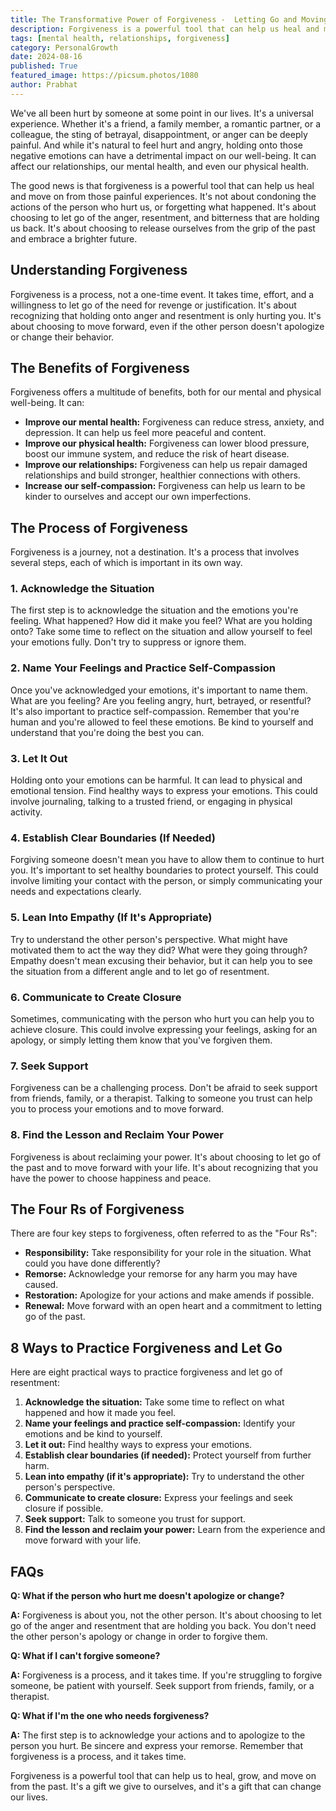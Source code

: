 ```yaml
---
title: The Transformative Power of Forgiveness -  Letting Go and Moving On
description: Forgiveness is a powerful tool that can help us heal and move on from painful experiences. Learn about the benefits of forgiveness, the process of forgiveness, and practical tips for letting go of anger and resentment.
tags: [mental health, relationships, forgiveness]
category: PersonalGrowth
date: 2024-08-16
published: True
featured_image: https://picsum.photos/1080
author: Prabhat
---
```



We've all been hurt by someone at some point in our lives. It's a universal experience. Whether it's a friend, a family member, a romantic partner, or a colleague, the sting of betrayal, disappointment, or anger can be deeply painful.  And while it's natural to feel hurt and angry, holding onto those negative emotions can have a detrimental impact on our well-being. It can affect our relationships, our mental health, and even our physical health. 

The good news is that forgiveness is a powerful tool that can help us heal and move on from those painful experiences. It's not about condoning the actions of the person who hurt us, or forgetting what happened. It's about choosing to let go of the anger, resentment, and bitterness that are holding us back. It's about choosing to release ourselves from the grip of the past and embrace a brighter future.

## Understanding Forgiveness

Forgiveness is a process, not a one-time event. It takes time, effort, and a willingness to let go of the need for revenge or justification. It's about recognizing that holding onto anger and resentment is only hurting you. It's about choosing to move forward, even if the other person doesn't apologize or change their behavior.

## The Benefits of Forgiveness

Forgiveness offers a multitude of benefits, both for our mental and physical well-being. It can:

* **Improve our mental health:** Forgiveness can reduce stress, anxiety, and depression. It can help us feel more peaceful and content.
* **Improve our physical health:** Forgiveness can lower blood pressure, boost our immune system, and reduce the risk of heart disease.
* **Improve our relationships:** Forgiveness can help us repair damaged relationships and build stronger, healthier connections with others.
* **Increase our self-compassion:** Forgiveness can help us learn to be kinder to ourselves and accept our own imperfections.

## The Process of Forgiveness

Forgiveness is a journey, not a destination. It's a process that involves several steps, each of which is important in its own way.

### 1. Acknowledge the Situation

The first step is to acknowledge the situation and the emotions you're feeling. What happened? How did it make you feel? What are you holding onto?  Take some time to reflect on the situation and allow yourself to feel your emotions fully. Don't try to suppress or ignore them.

### 2. Name Your Feelings and Practice Self-Compassion

Once you've acknowledged your emotions, it's important to name them. What are you feeling? Are you feeling angry, hurt, betrayed, or resentful?  It's also important to practice self-compassion. Remember that you're human and you're allowed to feel these emotions. Be kind to yourself and understand that you're doing the best you can.

### 3. Let It Out

Holding onto your emotions can be harmful. It can lead to physical and emotional tension. Find healthy ways to express your emotions. This could involve journaling, talking to a trusted friend, or engaging in physical activity.

### 4. Establish Clear Boundaries (If Needed)

Forgiving someone doesn't mean you have to allow them to continue to hurt you. It's important to set healthy boundaries to protect yourself. This could involve limiting your contact with the person, or simply communicating your needs and expectations clearly.

### 5. Lean Into Empathy (If It's Appropriate)

Try to understand the other person's perspective. What might have motivated them to act the way they did? What were they going through?  Empathy doesn't mean excusing their behavior, but it can help you to see the situation from a different angle and to let go of resentment.

### 6. Communicate to Create Closure

Sometimes, communicating with the person who hurt you can help you to achieve closure. This could involve expressing your feelings, asking for an apology, or simply letting them know that you've forgiven them.

### 7. Seek Support

Forgiveness can be a challenging process. Don't be afraid to seek support from friends, family, or a therapist. Talking to someone you trust can help you to process your emotions and to move forward.

### 8. Find the Lesson and Reclaim Your Power

Forgiveness is about reclaiming your power. It's about choosing to let go of the past and to move forward with your life. It's about recognizing that you have the power to choose happiness and peace.

## The Four Rs of Forgiveness

There are four key steps to forgiveness, often referred to as the "Four Rs":

* **Responsibility:** Take responsibility for your role in the situation. What could you have done differently?
* **Remorse:** Acknowledge your remorse for any harm you may have caused.
* **Restoration:** Apologize for your actions and make amends if possible.
* **Renewal:** Move forward with an open heart and a commitment to letting go of the past.

## 8 Ways to Practice Forgiveness and Let Go

Here are eight practical ways to practice forgiveness and let go of resentment:

1. **Acknowledge the situation:** Take some time to reflect on what happened and how it made you feel.
2. **Name your feelings and practice self-compassion:** Identify your emotions and be kind to yourself.
3. **Let it out:** Find healthy ways to express your emotions.
4. **Establish clear boundaries (if needed):** Protect yourself from further harm.
5. **Lean into empathy (if it's appropriate):** Try to understand the other person's perspective.
6. **Communicate to create closure:** Express your feelings and seek closure if possible.
7. **Seek support:** Talk to someone you trust for support.
8. **Find the lesson and reclaim your power:** Learn from the experience and move forward with your life.

## FAQs

**Q: What if the person who hurt me doesn't apologize or change?**

**A:** Forgiveness is about you, not the other person. It's about choosing to let go of the anger and resentment that are holding you back. You don't need the other person's apology or change in order to forgive them.

**Q: What if I can't forgive someone?**

**A:** Forgiveness is a process, and it takes time. If you're struggling to forgive someone, be patient with yourself. Seek support from friends, family, or a therapist.

**Q: What if I'm the one who needs forgiveness?**

**A:** The first step is to acknowledge your actions and to apologize to the person you hurt. Be sincere and express your remorse. Remember that forgiveness is a process, and it takes time.

Forgiveness is a powerful tool that can help us to heal, grow, and move on from the past. It's a gift we give to ourselves, and it's a gift that can change our lives.
